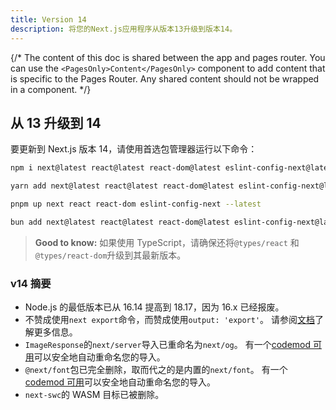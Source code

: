 ```yaml
---
title: Version 14
description: 将您的Next.js应用程序从版本13升级到版本14。
---
```


{/* The content of this doc is shared between the app and pages router. You can use the `<PagesOnly>Content</PagesOnly>` component to add content that is specific to the Pages Router. Any shared content should not be wrapped in a component. */}

## 从 13 升级到 14

要更新到 Next.js 版本 14，请使用首选包管理器运行以下命令：

```bash filename="Terminal"
npm i next@latest react@latest react-dom@latest eslint-config-next@latest
```

```bash filename="Terminal"
yarn add next@latest react@latest react-dom@latest eslint-config-next@latest
```

```bash filename="Terminal"
pnpm up next react react-dom eslint-config-next --latest
```

```bash filename="Terminal"
bun add next@latest react@latest react-dom@latest eslint-config-next@latest
```

> **Good to know:** 如果使用 TypeScript，请确保还将`@types/react` 和 `@types/react-dom`升级到其最新版本。

### v14 摘要

- Node.js 的最低版本已从 16.14 提高到 18.17，因为 16.x 已经报废。
- 不赞成使用`next export`命令，而赞成使用`output: 'export'`。 请参阅[文档](https://nextjs.org/docs/app/building-your-application/deploying/static-exports)了解更多信息。
- `ImageResponse`的`next/server`导入已重命名为`next/og`。 有一个[codemod 可用](/docs/app/building-your-application/upgrading/codemods#next-og-import)可以安全地自动重命名您的导入。
- `@next/font`包已完全删除，取而代之的是内置的`next/font`。 有一个[codemod 可用](/docs/app/building-your-application/upgrading/codemods#built-in-next-font)可以安全地自动重命名您的导入。
- `next-swc`的 WASM 目标已被删除。
